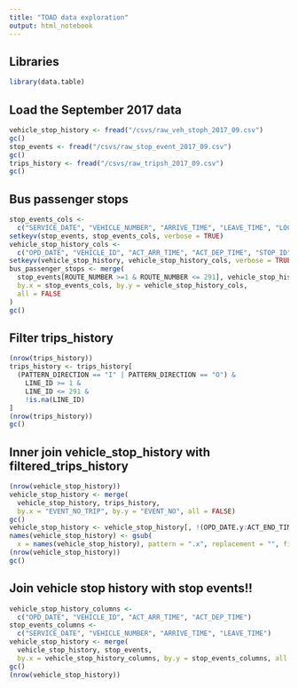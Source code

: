 ```yaml
---
title: "TOAD data exploration"
output: html_notebook
---
```


## Libraries
```r
library(data.table)

```

## Load the September 2017 data
```r
vehicle_stop_history <- fread("/csvs/raw_veh_stoph_2017_09.csv")
gc()
stop_events <- fread("/csvs/raw_stop_event_2017_09.csv")
gc()
trips_history <- fread("/csvs/raw_tripsh_2017_09.csv")
gc()

```

## Bus passenger stops
```r
stop_events_cols <- 
  c("SERVICE_DATE", "VEHICLE_NUMBER", "ARRIVE_TIME", "LEAVE_TIME", "LOCATION_ID")
setkeyv(stop_events, stop_events_cols, verbose = TRUE)
vehicle_stop_history_cols <-
  c("OPD_DATE", "VEHICLE_ID", "ACT_ARR_TIME", "ACT_DEP_TIME", "STOP_ID")
setkeyv(vehicle_stop_history, vehicle_stop_history_cols, verbose = TRUE)
bus_passenger_stops <- merge(
  stop_events[ROUTE_NUMBER >=1 & ROUTE_NUMBER <= 291], vehicle_stop_history,
  by.x = stop_events_cols, by.y = vehicle_stop_history_cols,
  all = FALSE
)
gc()

```

## Filter trips_history
```r
(nrow(trips_history))
trips_history <- trips_history[
  (PATTERN_DIRECTION == "I" | PATTERN_DIRECTION == "O") &
    LINE_ID >= 1 &
    LINE_ID <= 291 &
    !is.na(LINE_ID)
]
(nrow(trips_history))
gc()

```

## Inner join vehicle_stop_history with filtered_trips_history
```r
(nrow(vehicle_stop_history))
vehicle_stop_history <- merge(
  vehicle_stop_history, trips_history, 
  by.x = "EVENT_NO_TRIP", by.y = "EVENT_NO", all = FALSE)
gc()
vehicle_stop_history <- vehicle_stop_history[, !(OPD_DATE.y:ACT_END_TIME)]
names(vehicle_stop_history) <- gsub(
  x = names(vehicle_stop_history), pattern = ".x", replacement = "", fixed = TRUE)
(nrow(vehicle_stop_history))
gc()

```

## Join vehicle stop history with stop events!!
```r
vehicle_stop_history_columns <- 
  c("OPD_DATE", "VEHICLE_ID", "ACT_ARR_TIME", "ACT_DEP_TIME")
stop_events_columns <- 
  c("SERVICE_DATE", "VEHICLE_NUMBER", "ARRIVE_TIME", "LEAVE_TIME")
vehicle_stop_history <- merge(
  vehicle_stop_history, stop_events,
  by.x = vehicle_stop_history_columns, by.y = stop_events_columns, all.x = TRUE)
gc()
(nrow(vehicle_stop_history))

```
